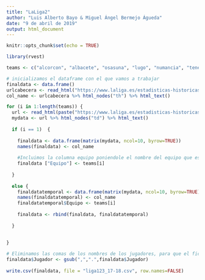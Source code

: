 ---
title: "LaLiga2"
author: "Luis Alberto Bayo & Miguel Ángel Bermejo Águeda"
date: "9 de abril de 2019"
output: html_document
---

```{r setup, include=FALSE}
knitr::opts_chunk$set(echo = TRUE)
```

```{r}
library(rvest)

teams <- c("alcorcon", "albacete", "osasuna", "lugo", "numancia", "tenerife", "reus-deportiu","gimnastic", "cultural-leonesa", "cadiz", "cordoba", "barcelona-b", "granada", "lorca", "rayo", "oviedo", "sporting", "valladolid", "zaragoza", "huesca", "sevilla-atletico", "almeria")

# inicializamos el dataframe con el que vamos a trabajar
finaldata <- data.frame()
urlcabecera <- read_html("https://www.laliga.es/estadisticas-historicas/plantillas/segunda/2017-18/")
col_name <- urlcabecera %>% html_nodes("th") %>% html_text()

for (i in 1:length(teams)) {
  url <- read_html(paste("https://www.laliga.es/estadisticas-historicas/plantillas/segunda/2017-18/", teams[i], sep=""))
  mydata <- url %>% html_nodes("td") %>% html_text()
  
  if (i == 1)  {
   
    finaldata <- data.frame(matrix(mydata, ncol=10, byrow=TRUE))
    names(finaldata) <- col_name
    
    #Incluimos la columna equipo poniendole el nombre del equipo que estamos recorriendo teams[i]
    finaldata ["Equipo"] <- teams[i]
    
  }
  
  else {
    finaldatatemporal <- data.frame(matrix(mydata, ncol=10, byrow=TRUE))
    names(finaldatatemporal) <- col_name
    finaldatatemporal$Equipo <- teams[i]
    
    finaldata <- rbind(finaldata, finaldatatemporal)
    
  }
  
  
}

# Eliminamos las comas de los nombres de los jugadores, para que el fichero CSV no se vea afectado por ello.
finaldata$Jugador <- gsub(",",".",finaldata$Jugador)
    
write.csv(finaldata, file = "liga123_17-18.csv", row.names=FALSE)


```


